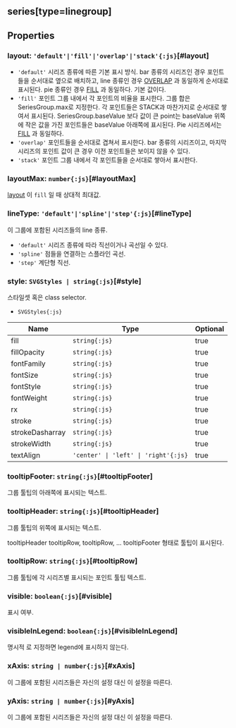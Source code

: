 ## **series[type=linegroup]**

## Properties

### layout: `'default'|'fill'|'overlap'|'stack'{:js}`[#layout]
- `'default'` 시리즈 종류에 따른 기본 표시 방식.      bar 종류의 시리즈인 경우 포인트들을 순서대로 옆으로 배치하고,  line 종류인 경우 [OVERLAP](#overlap) 과 동일하게 순서대로 표시된다.  pie 종류인 경우 [FILL](#fill) 과 동일하다.      기본 값이다.
- `'fill'` 포인트 그룹 내에서 각 포인트의 비율을 표시한다.      그룹 합은 SeriesGroup.max로 지정한다.  각 포인트들은 STACK과 마찬가지로 순서대로 쌓여서 표시된다.  SeriesGroup.baseValue 보다 값이 큰 point는 baseValue 위쪽에 작은 값을 가진  포인트들은 baseValue 아래쪽에 표시된다.      Pie 시리즈에서는 [FILL](#fill) 과 동일하다.
- `'overlap'` 포인트들을 순서대로 겹쳐서 표시한다.      bar 종류의 시리즈이고,   마지막 시리즈의 포인트 값이 큰 경우 이전 포인트들은 보이지 않을 수 있다.
- `'stack'` 포인트 그룹 내에서 각 포인트들을 순서대로 쌓아서 표시한다.

<DefaultValue value="'default'" contents=""></DefaultValue>
### layoutMax: `number{:js}`[#layoutMax]
[layout](#layout) 이 `fill` 일 때 상대적 최대값.  
<DefaultValue value="100" contents=""></DefaultValue>
### lineType: `'default'|'spline'|'step'{:js}`[#lineType]
이 그룹에 포함된 시리즈들의 line 종류.  
- `'default'` 시리즈 종류에 따라 직선이거나 곡선일 수 있다.
- `'spline'` 점들을 연결하는 스플라인 곡선.
- `'step'` 계단형 직선.

<DefaultValue value="'default'" contents=""></DefaultValue>
### style: `SVGStyles | string{:js}`[#style]
스타일셋 혹은 class selector.  
- `SVGStyles{:js}` 

| Name | Type | Optional |  
| ----- | ----- | ----- |  
| fill | `string{:js}` | true |  
| fillOpacity | `string{:js}` | true |  
| fontFamily | `string{:js}` | true |  
| fontSize | `string{:js}` | true |  
| fontStyle | `string{:js}` | true |  
| fontWeight | `string{:js}` | true |  
| rx | `string{:js}` | true |  
| stroke | `string{:js}` | true |  
| strokeDasharray | `string{:js}` | true |  
| strokeWidth | `string{:js}` | true |  
| textAlign | `'center' \| 'left' \| 'right'{:js}` | true |<DefaultValue value="undefined" contents=""></DefaultValue>
### tooltipFooter: `string{:js}`[#tooltipFooter]
그룹 툴팁의 아래쪽에 표시되는 텍스트.  
<DefaultValue value="undefined" contents=""></DefaultValue>
### tooltipHeader: `string{:js}`[#tooltipHeader]
그룹 툴팁의 위쪽에 표시되는 텍스트.


tooltipHeader
tooltipRow,
tooltipRow,
...
tooltipFooter
형태로 툴팁이 표시된다.  
<DefaultValue value="'<b>${name}</b>'" contents=""></DefaultValue>
### tooltipRow: `string{:js}`[#tooltipRow]
그룹 툴팁에 각 시리즈별 표시되는 포인트 툴팁 텍스트.  
<DefaultValue value="'${series}:<b>" contents="${yValue}</b>'"></DefaultValue>
### visible: `boolean{:js}`[#visible]
표시 여부.  
<DefaultValue value="true" contents=""></DefaultValue>
### visibleInLegend: `boolean{:js}`[#visibleInLegend]
명시적 <Content type="keyword" value="false"></Content>로 지정하면 legend에 표시하지 않는다.  
<DefaultValue value="true" contents=""></DefaultValue>
### xAxis: `string | number{:js}`[#xAxis]
이 그룹에 포함된 시리즈들은 자신의 설정 대신 이 설정을 따른다.  
<DefaultValue value="undefined" contents=""></DefaultValue>
### yAxis: `string | number{:js}`[#yAxis]
이 그룹에 포함된 시리즈들은 자신의 설정 대신 이 설정을 따른다.  
<DefaultValue value="undefined" contents=""></DefaultValue>